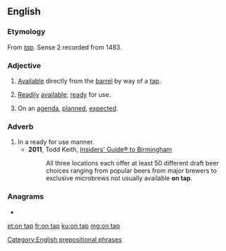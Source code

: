 ==English==

===Etymology===
From ''[[tap#Noun|tap]]''. Sense 2 recorded from 1483.

===Adjective===
{{en-adj|-}}

# {{lb|en|of beer, etc.}} [[available|Available]] directly from the [[barrel]] by way of a [[tap]].
# {{lb|en|by extension}} [[readily|Readily]] [[available]]; [[ready]] for use.
# On an [[agenda]], [[plan]]ned, [[expect]]ed.

===Adverb===
{{en-adv}}

# In a ready for use manner.
#* '''2011''', Todd Keith, [https://books.google.com/books?id=939PltH5klYC&pg=PA89&dq=%22available+on+tap%22&hl=en&sa=X&ved=0ahUKEwibxomg9rLOAhUO5GMKHe-zAM8Q6AEIKDAC#v=onepage&q=%22available%20on%20tap%22&f=false Insiders' Guide® to Birmingham]
#*: All three locations each offer at least 50 different draft beer choices ranging from popular beers from major brewers to exclusive microbrews not usually available '''on tap'''.

===Anagrams===
* {{l|en|panto}}

[[Category:English prepositional phrases]]

[[et:on tap]]
[[fr:on tap]]
[[ku:on tap]]
[[mg:on tap]]